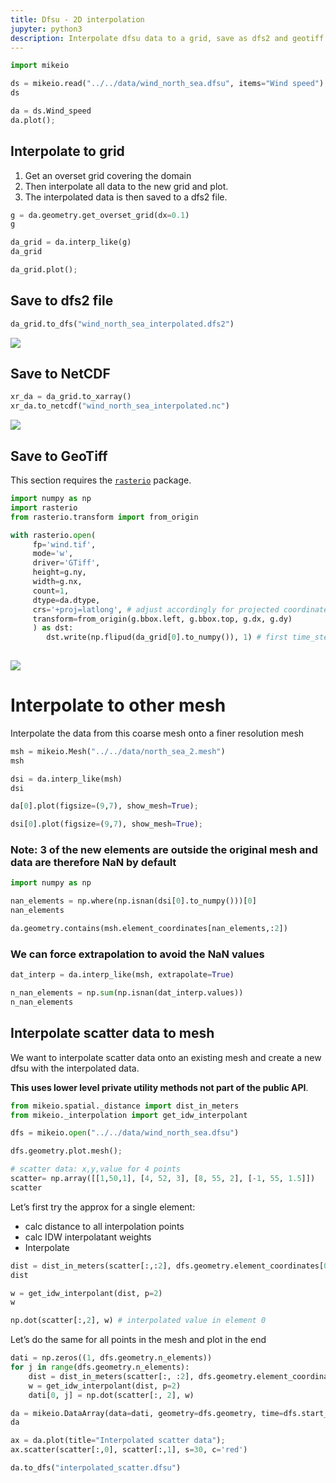 ```yaml
---
title: Dfsu - 2D interpolation
jupyter: python3
description: Interpolate dfsu data to a grid, save as dfs2 and geotiff. Interpolate dfsu data to another mesh.
---
```



```python
import mikeio
```

```python
ds = mikeio.read("../../data/wind_north_sea.dfsu", items="Wind speed")
ds
```

```python
da = ds.Wind_speed
da.plot();
```

## Interpolate to grid
1. Get an overset grid covering the domain
2. Then interpolate all data to the new grid and plot. 
4. The interpolated data is then saved to a dfs2 file.

```python
g = da.geometry.get_overset_grid(dx=0.1)
g
```

```python
da_grid = da.interp_like(g)
da_grid
```

```python
da_grid.plot();
```

## Save to dfs2 file

```python
da_grid.to_dfs("wind_north_sea_interpolated.dfs2")
```

![](../../images/dfsu_grid_interp.png)

## Save to NetCDF

```python
xr_da = da_grid.to_xarray()
xr_da.to_netcdf("wind_north_sea_interpolated.nc")
```

![](../../images/dfsu_grid_netcdf.png)

## Save to GeoTiff

::: callout-note

This section requires the [`rasterio`](https://rasterio.readthedocs.io/en/latest/installation.html) package.

:::

```python
import numpy as np
import rasterio
from rasterio.transform import from_origin

with rasterio.open(
     fp='wind.tif',
     mode='w',
     driver='GTiff',
     height=g.ny,
     width=g.nx,
     count=1,
     dtype=da.dtype,
     crs='+proj=latlong', # adjust accordingly for projected coordinate systems
     transform=from_origin(g.bbox.left, g.bbox.top, g.dx, g.dy)
     ) as dst:
        dst.write(np.flipud(da_grid[0].to_numpy()), 1) # first time_step
    
```

![](../../images/dfsu_grid_interp_tiff.png)

# Interpolate to other mesh
Interpolate the data from this coarse mesh onto a finer resolution mesh

```python
msh = mikeio.Mesh("../../data/north_sea_2.mesh")
msh
```

```python
dsi = da.interp_like(msh)
dsi
```

```python
da[0].plot(figsize=(9,7), show_mesh=True);
```

```python
dsi[0].plot(figsize=(9,7), show_mesh=True);
```

### Note: 3 of the new elements are outside the original mesh and data are therefore NaN by default

```python
import numpy as np

nan_elements = np.where(np.isnan(dsi[0].to_numpy()))[0]
nan_elements
```

```python
da.geometry.contains(msh.element_coordinates[nan_elements,:2])
```

### We can force extrapolation to avoid the NaN values

```python
dat_interp = da.interp_like(msh, extrapolate=True)
```

```python
n_nan_elements = np.sum(np.isnan(dat_interp.values))
n_nan_elements
```

## Interpolate scatter data to mesh

We want to interpolate scatter data onto an existing mesh and create a new dfsu with the interpolated data. 

**This uses lower level private utility methods not part of the public API**.

```python
from mikeio.spatial._distance import dist_in_meters
from mikeio._interpolation import get_idw_interpolant
```

```python
dfs = mikeio.open("../../data/wind_north_sea.dfsu")
```

```python
dfs.geometry.plot.mesh();
```

```python
# scatter data: x,y,value for 4 points
scatter= np.array([[1,50,1], [4, 52, 3], [8, 55, 2], [-1, 55, 1.5]])
scatter
```

Let's first try the approx for a single element: 

* calc distance to all interpolation points
* calc IDW interpolatant weights
* Interpolate

```python
dist = dist_in_meters(scatter[:,:2], dfs.geometry.element_coordinates[0,:2], is_geo=dfs.geometry.is_geo)
dist
```

```python
w = get_idw_interpolant(dist, p=2)
w
```

```python
np.dot(scatter[:,2], w) # interpolated value in element 0
```

Let's do the same for all points in the mesh and plot in the end

```python
dati = np.zeros((1, dfs.geometry.n_elements))
for j in range(dfs.geometry.n_elements):
    dist = dist_in_meters(scatter[:, :2], dfs.geometry.element_coordinates[j, :2], is_geo=dfs.geometry.is_geo)
    w = get_idw_interpolant(dist, p=2)
    dati[0, j] = np.dot(scatter[:, 2], w)
```

```python
da = mikeio.DataArray(data=dati, geometry=dfs.geometry, time=dfs.start_time)
da
```

```python
ax = da.plot(title="Interpolated scatter data");
ax.scatter(scatter[:,0], scatter[:,1], s=30, c='red')
```

```python
da.to_dfs("interpolated_scatter.dfsu")
```



